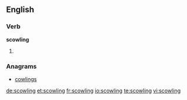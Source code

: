 ==English==

===Verb===
'''scowling'''

# {{present participle of|scowl}}

===Anagrams===
* [[cowlings#English|cowlings]]

[[de:scowling]]
[[et:scowling]]
[[fr:scowling]]
[[io:scowling]]
[[te:scowling]]
[[vi:scowling]]